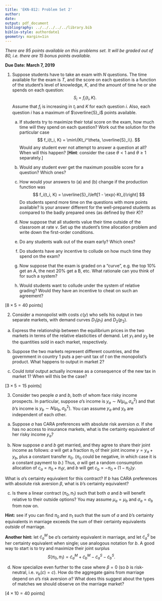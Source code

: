 ```yaml
---
title: 'EKN-812: Problem Set 2'
author:
date: 
output: pdf_document
bibliography: ../../../../../library.bib
biblio-style: authordate1
geometry: margin=1in
---
```


_There are 95 points available on this problems set. It will be graded out of 80, i.e. there are 15 bonus points available._

**Due Date: March 7, 2019** 

1. Suppose students have to take an exam with $N$ questions. The time available for the exam is $T$, and the score on each question is a function of the student's level of knowledge, $K$, and the amount of time he or she spends on each question: 
$$
S_i = f_i(t_i, K).
$$
Assume that $f_i$ is increasing in $t_i$ and $K$ for each question $i$. Also, each question $i$ has a maximum of $\overline{S}_i$ points available. 

    (a) If students try to maximize their total score on the exam, how much time will they spend on each question? Work out the solution for the particular case 
    $$
    f_i(t_i, K) = \min\{Kt_i^\theta, \overline{S}_i\}.
    $$
    Would any student ever not attempt to answer a question at all? When will this happen? [**Hint**: consider the case $\theta < 1$ and $\theta \geq 1$ separately.]
    
    (b) Would any student ever get the maximum possible score for a question? Which ones? 

    (c) How would your answers to (a) and (b) change if the production function was 
    $$
    f_i(t_i, K) = \overline{S}_i\left[1 - \exp(-Kt_i)\right]
    $$
    Do students spend more time on the questions with more points available? Is your answer different for the well-prepared students as compared to the badly prepared ones (as defined by their $K$)?

    (d) Now suppose that all students value their time outside of the classroom at rate $v$. Set up the student's time allocation problem and write down the first-order conditions.

    (e) Do any students walk out of the exam early? Which ones?

    (f) Do students have any incentive to collude on how much time they spend on the exam?

    (g) Now suppose that the exam is graded on a "curve", e.g. the top 10\% get an A, the next 20% get a B, etc. What rationale can you think of for such a system?
    
    (h) Would students want to collude under the system of relative grading? Would they have an incentive to cheat on such an agreement?

\hfill [$8 \times 5 = 40$ points]

2. Consider a monopolist with costs $c(y)$ who sells his output in two separate markets, with demand curves $D_1(p_1)$ and $D_2(p_2)$. 

(a) Express the relationship between the equilibrium prices in the two markets in terms of the relative elasticities of demand. Let $y_1$ and $y_2$ be the quantities sold in each market, respectively.

(b) Suppose the two markets represent different countries, and the government in country 1 puts a per-unit tax of $t$ on the monopolist's product. What happens to output in market 2? 

(c) Could _total_ output actually increase as a consequence of the new tax in market 1? When will this be the case?

\hfill [$3 \times 5 = 15$ points]

3. Consider two people $a$ and $b$, both of whom face risky income prospects. In particular, suppose $a$'s income is $y_a \sim N(\mu_a, \sigma^2_a)$ and that $b$'s income is $y_b \sim N(\mu_b, \sigma^2_b)$. You can assume $y_a$ and $y_b$ are independent of each other.

 (a) Suppose $a$ has CARA preferences with absolute risk aversion $\alpha$. If she has no access to insurance markets, what is the certainty equivalent of her risky income $y_a$?

 (b) Now suppose $a$ and $b$ get married, and they agree to share their joint income as follows: $a$ will get a fraction $\pi_1$ of their joint income $y = y_a + y_b$, plus a constant transfer $\pi_0$. ($\pi_0$ could be negative, in which case it is a constant payment to $b$.) Thus, $a$ will get a random consumption allocation of $c_a = \pi_0 + \pi_1 y$, and $b$ will get $c_b = -\pi_0 + (1-\pi_0)y$.

 What is $a$'s certainty equivalent for this contract? If $b$ has CARA preferences with absolute risk aversion $\beta$, what is $b$'s certainty equivalent?

 (c) Is there a linear contract $(\pi_0, \pi_1)$ such that both $a$ and $b$ will benefit relative to their outside options? You may assume $\mu_a = \mu_b$ and $\sigma_a = \sigma_b$ from now on.

 **Hint:** see if you can find $\pi_0$ and $\pi_1$ such that the sum of $a$ and $b$'s certainty equivalents in marriage exceeds the sum of their certainty equivalents _outside_ of marriage. 
 
**Another hint:** let $\widetilde{c}^M_a$ be $a$'s certainty equivalent in marriage, and let $\widetilde{c}^S_a$ be her certainty equivalent when single; use analogous notation for $b$. A good way to start is to try and maximize their joint surplus 
$$
S(\pi_0, \pi_1) = \widetilde{c}^M_a + \widetilde{c}^M_b - \widetilde{c}^S_a - \widetilde{c}^S_b.
$$

(d) Now specialize even further to the case where $\beta = 0$ (so $b$ is risk-neutral, i.e. $v_b(c) = c$). How do the aggregate gains from marriage depend on $a$'s risk aversion $\alpha$? What does this suggest about the types of matches we should observe on the marriage market?

\hfill [$4 \times 10 = 40$ points]

